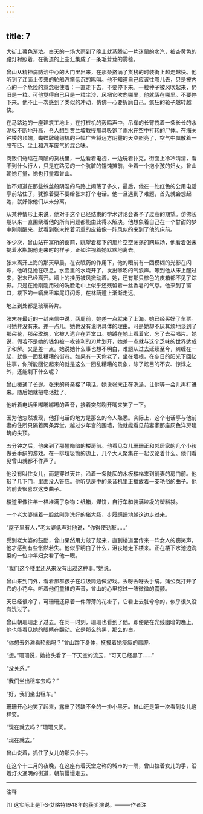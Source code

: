 ```yaml
---
---
---
```

title: 7
---



大街上暮色渐浓。白天的一场大雨到了晚上就蒸腾起一片迷蒙的水汽，被杏黄色的路灯衬照着，在街道的上空汇集成了一条毛茸茸的雾毯。

曾山从精神病防治中心的大门里出来，在那条挤满了货栈的时装街上越走越快。他听到了江面上传来的轮船汽笛低沉的鸣叫。他不知道自己应该往哪儿去，只是被内心的一个危险的意念驱使着：一直走下去，不要停下来。一粒种子被风吹起来，仍旧是一粒。可他觉得自己只是一粒尘沙，风把它吹向哪里，他就落在哪里。不要停下来。他不止一次感到了类似的冲动，仿佛一心要折磨自己。疯狂的轮子越转越快。

在马路边的一座建筑工地上，在打桩机的轰鸣声中，吊车的长臂拽着一条长长的水泥板不断地升高，令人想到贾兰坡教授那具吸饱了雨水在空中打转的尸体。在海关钟楼的顶端，蝴蝶牌缝纫机的巨幅广告将远方阴霾的天空照亮了，空气中飘散着一股布匹、尘土和汽车废气的混合味。

商贩们蜷缩在简陋的货栈里，一边看着电视，一边玩着扑克。街面上冷冷清清，看不到什么行人，只是在路旁的一个肮脏的馄饨摊前，坐着一个抱小孩的妇女。曾山朝她打量，她也打量着曾山。

他不知道在那些蛛丝般阴湿的马路上闲荡了多久，最后，他在一处红色的公用电话亭前站住了，犹豫着要不要给张末打个电话。他一旦遇到了难题，首先就会想起她，就好像他们从未分离。

从某种情形上来说，他对于这个已经结束的学术讨论会寄予了过高的期望。仿佛长期以来一直围绕着他的所有问题都能由此得以解决。他想象着自己在一个甘甜的梦中刚刚醒来，就看到张末拎着沉重的皮箱像一阵风似的来到了他的床前。

多少次，曾山站在寓所的窗前，眺望着楼下的那片空空荡荡的网球场，他看着张末提着水瓶朝他走来时的样子，正如注视着她默默地离去。

张末离开上海的那天早晨，在安眠药的作用下，他的眼前有一团模糊的光影在闪烁，他听见她在叹息。水壶里的水烧开了，发出嘭嘭的气浪声。等到他从床上醒过来，张末已经离开。墙上的挂历被风掀动着。她，还有那只棕色的皮箱都不见了踪影。只是在她刚刚用过的洗脸毛巾上似乎还残留着一丝香皂的气息。他来到了窗口，楼下的一辆出租车尾灯闪烁，在林荫道上渐渐走远。

地上到处都是玻璃碎片。

张末在最近的一封来信中说，两周前，她差一点就来了上海。她已经买好了车票。可她并没有来。差一点儿。她也没有说明具体的理由。可是她却不厌其烦地谈到了那朵花，那朵玫瑰，它被人遗弃在弄堂口。她蹲在地上看着它，忘了去买唱片。她说，假若不是她的钱包被一枚锋利的刀片划开，她差一点就与这个乏味的世界达成了和解。又是差一点。她说她什么事也想不明白，难题从过去延续至今，纠缠在一起，就像一团乱糟糟的街巷。如果有一天你老了，坐在墙根，在冬日的阳光下回忆往事，你所能回忆起来的就是这么一团乱糟糟的景象，除了炫目的不安、惊悸之外，还能剩下什么呢？

曾山拨通了长途。张末的母亲接了电话。她说张末正在洗澡，让他等一会儿再打进来。随后她就把电话挂了。

他听着电话里嘟嘟嘟嘟的声音，接着突然咧开嘴来笑了一下。

因为他忽然发现，他打电话的地方是那么的令人熟悉。实际上，这个电话亭与他前妻的住所只隔着两条弄堂。越过少年宫的围墙，他就能看见前妻家那座灰色洋房建筑的尖顶。

五分钟之后，他来到了那幢晦暗的楼房前。他看见女儿珊珊正和邻居家的几个小孩做丢手绢的游戏。在一排垃圾筒的边上，几个大人聚集在一起议论着什么。他们看见曾山就都不作声了。

他没有叫住女儿，而是穿过天井，沿着一条陡仄的木板楼梯来到前妻的房门前。他敲了几下门，里面没人答应。他听见房中的录音机里正播放着一支艳俗的曲子。他的前妻很喜欢这支曲子。

楼道里像往年一样堆满了杂物：纸箱，煤饼，自行车和装满垃圾的塑料袋。

一个老太婆端着一脸盆刚刚洗好的猪大肠，步履蹒跚地朝这边走过来。

“屋子里有人，”老太婆低声对他说，“你得使劲敲……”

受到老太婆的鼓励，曾山果然用力敲了起来，直到楼道里传来一阵女人的窃笑声，他才感到有些怅然若失。他似乎明白了什么，沮丧地走下楼来。正在楼下水池边洗菜的一位中年妇女看了他一眼。

“我们这个楼里还从来没有出过这种事。”她说。

曾山来到门外，看着那群孩子在垃圾筒边做游戏。丢呀丢呀丢手绢。蒲公英打开了它的小花伞。听着他们童稚的声音，曾山的心里掠过一阵微微的震颤。

天已经很冷了，可珊珊还穿着一件薄薄的花褂子，它看上去脏兮兮的，似乎很久没有洗过了。

曾山朝珊珊走了过去。在同一时刻，珊珊也看到了他。即便是在光线幽暗的晚上，他也能看见她的眼睛在翻动。它是那么的黑，那么的白。

“你想去外滩看轮船吗？”曾山蹲下身体，抚摸着她瘦瘦的肩胛。

“想。”珊珊说，她抬头看了一下天空的流云，“可天已经黑了……”

“没关系。”

“我们坐出租车去吗？”

“好，我们坐出租车。”

珊珊开心地笑了起来，露出了残缺不全的一排小黑牙。曾山还是第一次看到女儿这样笑。

“现在就去吗？”珊珊又问。

“现在就去。”

曾山说着，抓住了女儿的那只小手。

在这个十二月的夜晚，在这座有着天堂之称的城市的一隅，曾山拉着女儿的手，沿着灯火通明的街道，朝前慢慢走去。



* * *



注释

[1] 这实际上是T·S·艾略特1948年的获奖演说。———作者注
